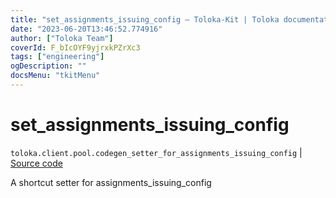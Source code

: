 ```yaml
---
title: "set_assignments_issuing_config — Toloka-Kit | Toloka documentation"
date: "2023-06-20T13:46:52.774916"
author: ["Toloka Team"]
coverId: F_bIcOYF9yjrxkPZrXc3
tags: ["engineering"]
ogDescription: ""
docsMenu: "tkitMenu"
---
```


# set_assignments_issuing_config

`toloka.client.pool.codegen_setter_for_assignments_issuing_config` | [Source code](https://github.com/Toloka/toloka-kit/blob/v1.2.0/src/client/pool/__init__.py#L0)

A shortcut setter for assignments_issuing_config
